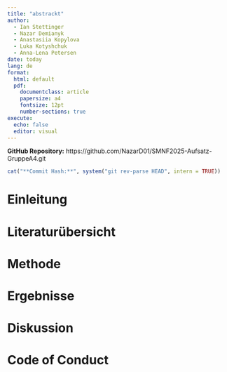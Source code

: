```yaml
---
title: "abstrackt"
author: 
  - Ian Stettinger
  - Nazar Demianyk
  - Anastasiia Kopylova
  - Luka Kotyshchuk
  - Anna-Lena Petersen
date: today
lang: de
format:
  html: default
  pdf:
    documentclass: article
    papersize: a4
    fontsize: 12pt
    number-sections: true
execute:
  echo: false
  editor: visual
---
```

<!-- GitHub-Info -->
**GitHub Repository:** https://github.com/NazarD01/SMNF2025-Aufsatz-GruppeA4.git
```r
cat("**Commit Hash:**", system("git rev-parse HEAD", intern = TRUE))
```

# Einleitung

# Literaturübersicht

# Methode

# Ergebnisse

# Diskussion

# Code of Conduct